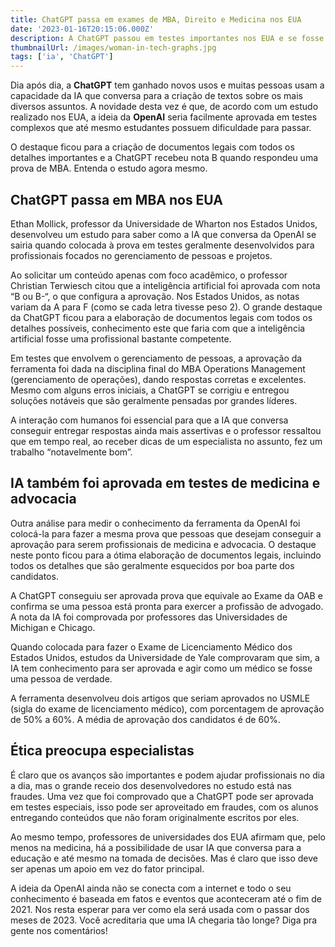 ```yaml
---
title: ChatGPT passa em exames de MBA, Direito e Medicina nos EUA
date: '2023-01-16T20:15:06.000Z'
description: A ChatGPT passou em testes importantes nos EUA e se fosse uma pessoa de verdade, estaria pronta para ser uma boa gestora, médica ou advogada
thumbnailUrl: /images/woman-in-tech-graphs.jpg
tags: ['ia', 'ChatGPT']
---
```


Dia após dia, a <strong>ChatGPT</strong> tem ganhado novos usos e muitas pessoas usam a capacidade da IA que conversa para a criação de textos sobre os mais diversos assuntos. A novidade desta vez é que, de acordo com um estudo realizado nos EUA, a ideia da <strong>OpenAI</strong> seria facilmente aprovada em testes complexos que até mesmo estudantes possuem dificuldade para passar.

O destaque ficou para a criação de documentos legais com todos os detalhes importantes e a ChatGPT recebeu nota B quando respondeu uma prova de MBA. Entenda o estudo agora mesmo.

## ChatGPT passa em MBA nos EUA

Ethan Mollick, professor da Universidade de Wharton nos Estados Unidos, desenvolveu um estudo para saber como a IA que conversa da OpenAI se sairia quando colocada à prova em testes geralmente desenvolvidos para profissionais focados no gerenciamento de pessoas e projetos.

<LabeledImage
    label="Ferramenta tem conhecimento de grandes gestores (Foto: Reprodução/Internet)"
    src="https://www.showmetech.com.br/wp-content/uploads/2023/01/chat-gpt-passa-em-mba-showmetech-1320x742.webp"
    alt="telefone na mao"
/>

Ao solicitar um conteúdo apenas com foco acadêmico, o professor Christian Terwiesch citou que a inteligência artificial foi aprovada com nota “B ou B-“, o que configura a aprovação. Nos Estados Unidos, as notas variam da A para F (como se cada letra tivesse peso 2). O grande destaque da ChatGPT ficou para a elaboração de documentos legais com todos os detalhes possíveis, conhecimento este que faria com que a inteligência artificial fosse uma profissional bastante competente.

Em testes que envolvem o gerenciamento de pessoas, a aprovação da ferramenta foi dada na disciplina final do MBA Operations Management (gerenciamento de operações), dando respostas corretas e excelentes. Mesmo com alguns erros iniciais, a ChatGPT se corrigiu e entregou soluções notáveis que são geralmente pensadas por grandes líderes.

<LabeledImage
    src="https://www.showmetech.com.br/wp-content/uploads/2023/01/chat-gpt-passa-em-mba-showmetech-1-1320x880.webp"
    label="Mesmo com nota B, IA foi aprovada em teste de MBA (Foto: Reprodução/Internet)"
    alt="telefone chat"
/>

A interação com humanos foi essencial para que a IA que conversa conseguir entregar respostas ainda mais assertivas e o professor ressaltou que em tempo real, ao receber dicas de um especialista no assunto, fez um trabalho “notavelmente bom”.

## IA também foi aprovada em testes de medicina e advocacia

Outra análise para medir o conhecimento da ferramenta da OpenAI foi colocá-la para fazer a mesma prova que pessoas que desejam conseguir a aprovação para serem profissionais de medicina e advocacia. O destaque neste ponto ficou para a ótima elaboração de documentos legais, incluindo todos os detalhes que são geralmente esquecidos por boa parte dos candidatos.

A ChatGPT conseguiu ser aprovada prova que equivale ao Exame da OAB e confirma se uma pessoa está pronta para exercer a profissão de advogado. A nota da IA foi comprovada por professores das Universidades de Michigan e Chicago.

<LabeledImage
    src="https://www.showmetech.com.br/wp-content/uploads/2023/01/chat-gpt-passa-em-mba-showmetech-3-1320x902.jpg"
    alt="justica"
    label="Inteligência artificial foi aprovada em teste de advogados (Foto: Reprodução/Internet)"
/>

Quando colocada para fazer o Exame de Licenciamento Médico dos Estados Unidos, estudos da Universidade de Yale comprovaram que sim, a IA tem conhecimento para ser aprovada e agir como um médico se fosse uma pessoa de verdade.

<LabeledImage
    src="https://www.showmetech.com.br/wp-content/uploads/2023/01/chat-gpt-passa-em-mba-showmetech-2.jpeg"
    alt="medico com telefone"
    label="IA também conseguiu passar em teste de medicina (Foto: Reprodução/Internet)"
/>

A ferramenta desenvolveu dois artigos que seriam aprovados no USMLE (sigla do exame de licenciamento médico), com porcentagem de aprovação de 50% a 60%. A média de aprovação dos candidatos é de 60%.

## Ética preocupa especialistas

É claro que os avanços são importantes e podem ajudar profissionais no dia a dia, mas o grande receio dos desenvolvedores no estudo está nas fraudes. Uma vez que foi comprovado que a ChatGPT pode ser aprovada em testes especiais, isso pode ser aproveitado em fraudes, com os alunos entregando conteúdos que não foram originalmente escritos por eles.

Ao mesmo tempo, professores de universidades dos EUA afirmam que, pelo menos na medicina, há a possibilidade de usar IA que conversa para a educação e até mesmo na tomada de decisões. Mas é claro que isso deve ser apenas um apoio em vez do fator principal.

A ideia da OpenAI ainda não se conecta com a internet e todo o seu conhecimento é baseada em fatos e eventos que aconteceram até o fim de 2021. Nos resta esperar para ver como ela será usada com o passar dos meses de 2023. Você acreditaria que uma IA chegaria tão longe? Diga pra gente nos comentários!
